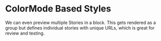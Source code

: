 
<Meta title="api/ColorMode Based Styles" />

# ColorMode Based Styles

We can even preview multiple Stories in a block. This
gets rendered as a group but defines individual stories
with unique URLs, which is great for review and testing.
